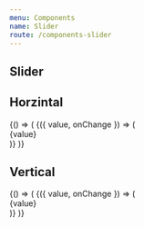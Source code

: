 ```yaml
---
menu: Components
name: Slider
route: /components-slider
---
```




## Slider

<PropsTable of={Slider} />


## Horzintal

<Playground>
  {() => (
    <WithState value={20}>
      {({ value, onChange }) => (
        <Pane>
          <Slider value={value} onChange={onChange} />
          <div>{value}</div>
        </Pane>
      )}
    </WithState>
  )}
</Playground>

## Vertical

<Playground>
  {() => (
    <WithState value={20}>
      {({ value, onChange }) => (
        <Pane>
          <div style={{ height: '100px' }} >
            <Slider vertical value={value} onChange={onChange} />
          </div>
          <div>{value}</div>
        </Pane>
      )}
    </WithState>
  )}
</Playground>
